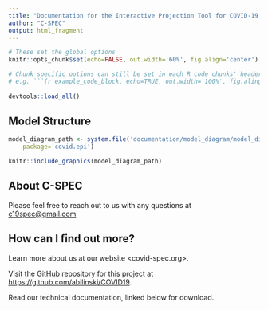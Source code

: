 ```yaml
---
title: "Documentation for the Interactive Projection Tool for COVID-19 Interventions"
author: "C-SPEC"
output: html_fragment
---
```


<!-- SETUP --> 

```r
# These set the global options
knitr::opts_chunk$set(echo=FALSE, out.width='60%', fig.align='center')

# Chunk specific options can still be set in each R code chunks' header
# e.g. ```{r example_code_block, echo=TRUE, out.width='100%', fig.aling='right'}
 
devtools::load_all()
```


<!-- For anybody that needs an introduction to Rmarkdown: 
     https://rmarkdown.rstudio.com/articles_intro.html -->

<!-- Comments are formatted as per this example comment --> 

<!-- $Math equations$ can be wrapped in single dollar-signs for inline math text --> 

<!-- $$Math equations$$ can be wrapped in double dollar-signs for math equations that get 
     centered on their own line--> 

<!-- Rmarkdown is based on markdown, so use markdown syntax to do 
     simple text formatting if needed --> 

<!-- Good guide on how to use markdown: https://guides.github.com/features/mastering-markdown/ --> 

## Model Structure

```r
model_diagram_path <- system.file('documentation/model_diagram/model_diagram.png',
    package='covid.epi')

knitr::include_graphics(model_diagram_path)
```

## About C-SPEC

Please feel free to reach out to us with any questions at <c19spec@gmail.com>

## How can I find out more? 

Learn more about us at our website <covid-spec.org>. 

Visit the GitHub repository for this project at <https://github.com/abilinski/COVID19>. 

Read our technical documentation, linked below for download.

